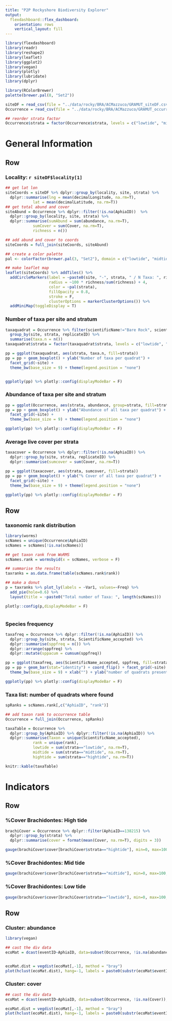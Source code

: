 ```yaml
---
title: "P2P Rockyshore Biodiversity Explorer"
output: 
  flexdashboard::flex_dashboard:
    orientation: rows
    vertical_layout: fill
---
```


```r
library(flexdashboard)
library(readr)
library(reshape2)
library(leaflet)
library(ggplot2)
library(vegan)
library(plotly)
library(lubridate)
library(dplyr)

library(RColorBrewer)
palette(brewer.pal(8, "Set2"))


```

```r

siteDF = read_csv(file = "../data/rocky/BRA/ACMazzuco/GRAMUT_siteDF.csv")
Occurrence = read_csv(file = "../data/rocky/BRA/ACMazzuco/GRAMUT_occurrence.csv")

## reorder strata factor
Occurrence$strata = factor(Occurrence$strata, levels = c("lowtide", "midtide", "hightide"))

```


General Information
======================================================================

Row
-----------------------------------------------------------------------

### Locality: `r siteDF$locality[1]` 

```r
## get lat lon
siteCoords = siteDF %>% dplyr::group_by(locality, site, strata) %>% 
  dplyr::summarise(lng = mean(decimalLongitude, na.rm=T), 
            lat = mean(decimalLatitude, na.rm=T))
## get total abund and cover
siteAbund = Occurrence %>% dplyr::filter(!is.na(AphiaID))  %>% 
  dplyr::group_by(locality, site, strata) %>% 
  dplyr::summarise(sumAbund = sum(abundance, na.rm=T), 
            sumCover = sum(Cover, na.rm=T), 
            richness = n())

## add abund and cover to coords
siteCoords = full_join(siteCoords, siteAbund)

## create a color palette
pal <- colorFactor(brewer.pal(3, "Set2"), domain = c("lowtide", "midtide", "hightide"))

## make leaflet map
leaflet(siteCoords) %>% addTiles() %>% 
  addCircleMarkers(label = ~paste0(site, "-", strata, " / N Taxa: ", richness), 
                   radius = ~100 * richness/sum(richness) + 4,
                   color = ~pal(strata), 
                   fillOpacity = 0.8,
                   stroke = F,
                   clusterOptions = markerClusterOptions()) %>% 
  addMiniMap(toggleDisplay = T)

```


### Number of taxa per site and stratum

```r
taxaquadrat = Occurrence %>% filter(scientificName!="Bare Rock", scientificName!="Without Substrate") %>% 
  group_by(site, strata, replicateID) %>% 
  summarise(taxa.n = n())
taxaquadrat$strata = factor(taxaquadrat$strata, levels = c("lowtide", "midtide", "hightide"))

pp = ggplot(taxaquadrat, aes(strata, taxa.n, fill=strata))
pp = pp + geom_boxplot() + ylab("Number of taxa per quadrat") + 
  facet_grid(~site) + 
  theme_bw(base_size = 9) + theme(legend.position = "none")


ggplotly(pp) %>% plotly::config(displayModeBar = F) 


```

### Abundance of taxa per site and stratum

```r

pp = ggplot(Occurrence, aes(strata, abundance, group=strata, fill=strata))
pp = pp + geom_boxplot() + ylab("Abundance of all taxa per quadrat") + 
  facet_grid(~site) + 
  theme_bw(base_size = 9) + theme(legend.position = "none")

ggplotly(pp) %>% plotly::config(displayModeBar = F) 

```

### Average live cover per strata

```r
taxacover = Occurrence %>% dplyr::filter(!is.na(AphiaID)) %>% 
  dplyr::group_by(site, strata, replicateID) %>% 
  dplyr::summarise(sumcover = sum(Cover, na.rm=T))

pp = ggplot(taxacover, aes(strata, sumcover, fill=strata))
pp = pp + geom_boxplot() + ylab("% Cover of all taxa per quadrat") + 
  facet_grid(~site) + 
  theme_bw(base_size = 9) + theme(legend.position = "none")

ggplotly(pp) %>% plotly::config(displayModeBar = F) 

```


Row
-----------------------------------------------------------------------



### taxonomic rank distribution

```r
library(worms)
scNames = unique(Occurrence$AphiaID)
scNames = scNames[!is.na(scNames)]

## get taxon rank from WoRMS
scNames.rank = wormsbyid(x = scNames, verbose = F)

## summarise the results
taxranks = as.data.frame(table(scNames.rank$rank))

## make a donut
p = taxranks %>% plot_ly(labels = ~Var1, values=~Freq) %>% 
  add_pie(hole=0.6) %>% 
  layout(title = ~paste0("Total number of Taxa: ", length(scNames))) 

plotly::config(p,displayModeBar = F) 



```


### Species frequency

```r
taxafreq = Occurrence %>% dplyr::filter(!is.na(AphiaID)) %>% 
  dplyr::group_by(site, strata, ScientificName_accepted) %>% 
  dplyr::summarise(sppfreq = n()) %>% 
  dplyr::arrange(sppfreq) %>% 
  dplyr::mutate(sppacum = cumsum(sppfreq))

pp = ggplot(taxafreq, aes(ScientificName_accepted, sppfreq, fill=strata))
pp = pp + geom_bar(stat="identity") + coord_flip() + facet_grid(~site) + 
  theme_bw(base_size = 9) + xlab("") + ylab("number of quadrats present")

ggplotly(pp) %>% plotly::config(displayModeBar = F) 

```


### Taxa list: number of quadrats where found 

```r
spRanks = scNames.rank[,c("AphiaID", "rank")]

## add taxon rank to occurrence table
Occurrence = full_join(Occurrence, spRanks)

taxaTable = Occurrence %>% 
  dplyr::group_by(AphiaID) %>% dplyr::filter(!is.na(AphiaID)) %>% 
  dplyr::summarise(Taxon = unique(ScientificName_accepted), 
            rank = unique(rank), 
            lowtide = sum(strata=="lowtide", na.rm=T), 
            midtide = sum(strata=="midtide", na.rm=T), 
            hightide = sum(strata=="hightide", na.rm=T))

knitr::kable(taxaTable)

```


Indicators
=======================================================

Row
-------------------------------------------------------

### %Cover Brachidontes: High tide
```r
brachiCover = Occurrence %>% dplyr::filter(AphiaID==138215) %>% 
  dplyr::group_by(strata) %>% 
  dplyr::summarise(cover = format(mean(Cover, na.rm=T), digits = 3))

gauge(brachiCover$cover[brachiCover$strata=="hightide"], min=0, max=100, symbol="%")

```


### %Cover Brachidontes: Mid tide
```r
gauge(brachiCover$cover[brachiCover$strata=="midtide"], min=0, max=100, symbol="%")

```


### %Cover Brachidontes: Low tide

```r
gauge(brachiCover$cover[brachiCover$strata=="lowtide"], min=0, max=100, symbol="%")

```



Row
-------------------------------------------------------

### Cluster: abundance

```r
library(vegan)

## cast the div data
ecoMat = dcast(eventID~AphiaID, data=subset(Occurrence, !is.na(abundance)), value.var = "abundance", sum)


ecoMat.dist = vegdist(ecoMat[,-1], method = "bray")
plot(hclust(ecoMat.dist), hang=-1, labels = paste0(substr(ecoMat$eventID,9,17), substr(ecoMat$eventID, 27,32)), cex=0.4, ylab="B-C Distance", main="", xlab="", sub="")
```


### Cluster: cover


```r

## cast the div data
ecoMat = dcast(eventID~AphiaID, data=subset(Occurrence, !is.na(Cover)), value.var = "Cover", sum)

ecoMat.dist = vegdist(ecoMat[,-1], method = "bray")
plot(hclust(ecoMat.dist), hang=-1, labels = paste0(substr(ecoMat$eventID,9,17), substr(ecoMat$eventID, 27,32)), cex=0.4, ylab="B-C Distance", main="", xlab="", sub = "")
```



